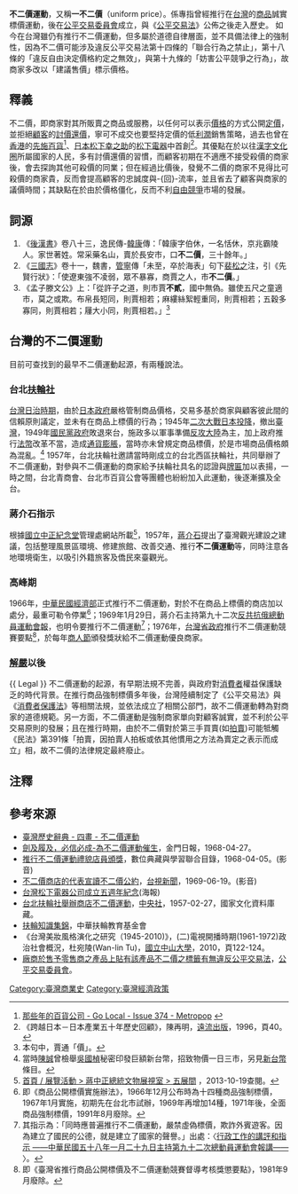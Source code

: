 {{inappropriate tone|time=2013-10-20T07:07:11+00:00}}

'''不二價運動'''，又稱'''一不二價'''（uniform price）。係專指曾經推行在[[台灣|台灣]]的[[商品|商品]]誠實標價運動，後在[[中華民國公平交易委員會|公平交易委員會]]成立，與《[[s:公平交易法|公平交易法]]》公佈之後走入歷史。
如今在台灣雖仍有推行不二價運動，但多屬於道德自律層面，並不具備法律上的強制性，因為不二價可能涉及違反公平交易法第十四條的「聯合行為之禁止」，第十八條的「違反自由決定價格約定之無效」，與第十九條的「妨害公平競爭之行為」，故商家多改以「建議售價」標示價格。
==釋義==
不二價，即商家對其所販賣之商品或服務，以任何可以表示[[價格|價格]]的方式公開[[定價|定價]]，並拒絕[[顧客|顧客]]的[[討價還價|討價還價]]，寧可不成交也要堅持定價的低[[利潤|利潤]]銷售策略，過去也曾在[[香港|香港]]的[[先施百貨|先施百貨]]<ref>[http://www.metropop.com.hk/contents/374/go-local/914/ 那些年的百貨公司 - Go Local - Issue 374 - Metropop] {{Wayback|url=http://www.metropop.com.hk/contents/374/go-local/914/ |date=20131020012651 }}{{zh-hk}}</ref>、[[日本|日本]][[松下幸之助|松下幸之助]]的[[松下電器|松下電器]]中首創<ref>《跨越日本－日本產業五十年歷史回顧》，陳再明，[[遠流出版|遠流出版]]，1996，頁40。</ref>。其優點在於以往[[漢字文化圈|漢字文化圈]]所屬國家的人民，多有討價還價的習慣，而顧客初期在不適應不接受殺價的商家後，會去探詢其他可殺價的同業；但在經過比價後，發覺不二價的商家不見得比可殺價的商家貴，反而會提高顧客的忠誠度與-{回}-流率，並且省去了顧客與商家的議價時間；其缺點在於由於價格僵化，反而不利[[自由競爭|自由競爭]]市場的發展。

==詞源==
#《[[後漢書|後漢書]]》卷八十三，逸民傳-[[韓康|韓康]]傳：「韓康字伯休，一名恬休，京兆霸陵人。家世著姓。常采藥名山，賣於長安市，口'''不二價'''，三十餘年。」
#《[[三國志|三國志]]》卷十一，魏書，[[管寧|管寧]]傳「未至，卒於海表」句下[[裴松之|裴松之]]注，引《先賢行狀》：「使遼東強不凌弱，眾不暴寡，商賈之人，市'''不二價'''。」
#《孟子滕文公》上：「從許子之道，則市賈'''不貳'''，國中無偽。雖使五尺之童適市，莫之或欺。布帛長短同，則賈相若；麻縷絲絮輕重同，則賈相若；五穀多寡同，則賈相若；屨大小同，則賈相若。」<ref>本句中，賈通「價」。</ref>

==台灣的不二價運動==
目前可查找到的最早不二價運動起源，有兩種說法。
===台北[[扶輪社|扶輪社]]===
[[台灣日治時期|台灣日治時期]]，由於[[日本政府|日本政府]]嚴格管制商品價格，交易多基於商家與顧客彼此間的信賴原則議定，並未有在商品上標價的行為；1945年[[二次大戰|二次大戰]][[日本投降|日本投降]]，撤出[[臺灣|臺灣]]，1949年[[國民黨政府|國民黨政府]]敗退來台，施政多以軍事準備[[反攻大陸|反攻大陸]]為主，加上政府推行[[法幣|法幣]]改革不當，造成[[通貨膨脹|通貨膨脹]]，當時亦未曾規定商品標價，於是市場商品價格頗為混亂。<ref>當時[[陳誠|陳誠]]曾檢舉[[吳國楨|吳國楨]]秘密印發巨額新台幣，招致物價一日三市，另見[[新台幣|新台幣]]條目。</ref>
1957年，台北扶輪社邀請當時剛成立的台北西區扶輪社，共同舉辦了不二價運動，對參與不二價運動的商家給予扶輪社具名的認證與[[牌匾|牌匾]]加以表揚，一時之間，台北青商會、台北市百貨公會等團體也紛紛加入此運動，後逐漸擴及全台。

===蔣介石指示===
根據[[國立中正紀念堂|國立中正紀念堂]]管理處網站所載<ref>[http://www.cksmh.gov.tw/index.php?code=list&ids=221 首頁 / 展覽活動 > 蔣中正總統文物展視室 > 五展間] {{Wayback|url=http://www.cksmh.gov.tw/index.php?code=list&ids=221 |date=20131015101840 }}，2013-10-19查閱。</ref>，1957年，[[蔣介石|蔣介石]]提出了臺灣觀光建設之建議，包括整理風景區環境、修建旅館、改善交通、推行'''不二價運動'''等，同時注意各地環境衛生，以吸引外籍旅客及僑民來臺觀光。

===高峰期===
1966年，[[中華民國經濟部|中華民國經濟部]]正式推行不二價運動，對於不在商品上標價的商店加以處分，最重可勒令停業<ref>即《商品公開標價實施辦法》，1966年12月公布時為十四種商品強制標價，1967年1月實施，初期先在台北市試辦，1969年再增加14種，1971年後，全面商品強制標價，1991年8月廢除。</ref>；1969年1月29日，蔣介石主持第九十二次[[反共抗俄總動員運動會報|反共抗俄總動員運動會報]]，也明令要推行不二價運動<ref>其指示為：「同時應普遍推行不二價運動，嚴禁虛偽標價，欺詐外賓遊客。因為建立了國民的公德，就是建立了國家的聲譽。」出處：〈[http://www.ccfd.org.tw/ccef001/index.php?option=com_content&view=article&id=1082:0005-48&catid=196&Itemid=256 行政工作的講評和指示 ——中華民國五十八年一月二十九日主持第九十二次總動員運動會報講——] {{Wayback|url=http://www.ccfd.org.tw/ccef001/index.php?option=com_content&view=article&id=1082:0005-48&catid=196&Itemid=256 |date=20210630025313 }}〉。</ref>；1976年，[[台灣省政府|台灣省政府]]推行不二價運動競賽要點<ref>即《臺灣省推行商品公開標價及不二價運動競賽督導考核獎懲要點》，1981年9月廢除。</ref>，於每年[[商人節|商人節]]頒發獎狀給不二價運動優良商家。

===[[解嚴|解嚴]]以後===
{{ Legal }}
不二價運動的起源，有早期法規不完善，與政府對[[消費者|消費者]]權益保護缺乏的時代背景。在推行商品強制標價多年後，台灣陸續制定了《公平交易法》與《[[s:消費者保護法|消費者保護法]]》等相關法規，並依法成立了相關公部門，故不二價運動轉為對商家的道德規範。另一方面，不二價運動是強制商家單向對顧客誠實，並不利於公平交易原則的發展；且在推行時期，由於不二價對於第三手買賣(如[[拍賣|拍賣]])可能牴觸《民法》第391條「拍賣，因拍賣人拍板或依其他慣用之方法為賣定之表示而成立」相，故不二價的法律規定最終廢止。

==注釋==
{{reflist|2}}

==參考來源==
{{refbegin|2}}
*[https://web.archive.org/web/20131019214113/http://nrch.cca.gov.tw/ccahome/website/site20/contents/004/cca220003-li-wpkbhisdict000234-0114-u.xml 臺灣歷史辭典 - 四畫 - 不二價運動]{{zh-tw}}
*[http://archive.kmdn.gov.tw/kmdn_view.aspx?systemid=371015300L-nw-kmdn19680427-02 劍及履及，必信必成-為不二價運動催生]{{Wayback|url=http://archive.kmdn.gov.tw/kmdn_view.aspx?systemid=371015300L-nw-kmdn19680427-02 |date=20160304141740 }}，金門日報，1968-04-27。{{zh-tw}}
*[http://catalog.digitalarchives.tw/item/00/31/a0/a5.html 推行不二價運動禮貌店員頒獎]{{Wayback|url=http://catalog.digitalarchives.tw/item/00/31/a0/a5.html |date=20190509210525 }}，數位典藏與學習聯合目錄，1968-04-05。(影音)
*[http://www.ttv.com.tw/news/tdcm/viewnews.asp?news=0091773 不二價商店的代表宣讀不二價公約]{{Wayback|url=http://www.ttv.com.tw/news/tdcm/viewnews.asp?news=0091773 |date=20190510221452 }}，[[台視新聞|台視新聞]]，1969-06-19。(影音)
*[http://www.harvest.org.tw/public/Attachment/pdf%5C01802%5C047.pdf 台灣松下電器公司成立五週年紀念]{{Wayback|url=http://www.harvest.org.tw/public/Attachment/pdf%5C01802%5C047.pdf |date=20160304133545 }}(海報)
*[https://archive.is/20131019123957/http://nrch.cca.gov.tw/ccahome/photo/photo_meta.jsp?xml_id=0006446138&collectionname=%E4%B8%AD%E5%A4%AE%E7%A4%BE%E8%80%81%E7%85%A7%E7%89%87%E8%A8%88%E5%8A%83 台北扶輪社舉辦商店不二價運動]，[[中央社|中央社]]，1957-02-27，國家文化資料庫藏。
*[https://web.archive.org/web/20131020121139/http://www.cref.org.tw/download/syart011210.pdf 扶輪知識集錦]，中華扶輪教育基金會{{zh-tw}}
*《台灣美妝風格演化之研究（1945-2010)》，(二)電視開播時期(1961-1972)政治社會概況，杜宛陵(Wan-lin Tu)，[[國立中山大學|國立中山大學]]，2010，頁122-124。
*[http://www.ftc.gov.tw/internet/main/doc/docDetail.aspx?uid=220&docid=386 廠商於售予零售商之產品上貼有該產品不二價之標籤有無違反公平交易法]{{Wayback|url=http://www.ftc.gov.tw/internet/main/doc/docDetail.aspx?uid=220&docid=386 |date=20190511002602 }}，[[公平交易委員會|公平交易委員會]]。{{zh-tw}}
{{refend}}

[[Category:臺灣商業史|Category:臺灣商業史]]
[[Category:臺灣經濟政策|Category:臺灣經濟政策]]